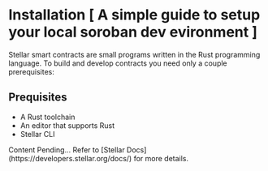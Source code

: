 
# Installation [ A simple guide to setup your local soroban dev evironment ]

Stellar smart contracts are small programs written in the Rust programming language. To build and develop contracts you need only a couple prerequisites:

## Prequisites 
- A Rust toolchain
- An editor that supports Rust
- Stellar CLI

<Callout type="info">
  Content Pending... Refer to [Stellar Docs](https://developers.stellar.org/docs/) for more details.
</Callout>